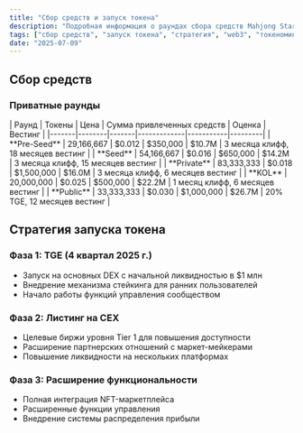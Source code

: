 ```yaml
---
title: "Сбор средств и запуск токена"
description: "Подробная информация о раундах сбора средств Mahjong Stars, стратегии запуска токена и поэтапном развертывании $TILE."
tags: ["сбор средств", "запуск токена", "стратегия", "web3", "токеномика"]
date: "2025-07-09"
---
```



## Сбор средств

### Приватные раунды

<Card className='mt-4 w-fit'>
| Раунд | Токены | Цена | Сумма привлеченных средств | Оценка | Вестинг |
|-------|--------|-------|-------------|-----------|---------|
| **Pre-Seed** | 29,166,667 | $0.012 | $350,000 | $10.7M | 3 месяца клифф, 18 месяцев вестинг |
| **Seed** | 54,166,667 | $0.016 | $650,000 | $14.2M | 3 месяца клифф, 15 месяцев вестинг |
| **Private** | 83,333,333 | $0.018 | $1,500,000 | $16.0M | 3 месяца клифф, 6 месяцев вестинг |
| **KOL** | 20,000,000 | $0.025 | $500,000 | $22.2M | 1 месяц клифф, 6 месяцев вестинг |
| **Public** | 33,333,333 | $0.030 | $1,000,000 | $26.7M | 20% TGE, 12 месяцев вестинг |
</Card>

## Стратегия запуска токена

### Фаза 1: TGE (4 квартал 2025 г.)
- Запуск на основных DEX с начальной ликвидностью в $1 млн
- Внедрение механизма стейкинга для ранних пользователей
- Начало работы функций управления сообществом

### Фаза 2: Листинг на CEX
- Целевые биржи уровня Tier 1 для повышения доступности
- Расширение партнерских отношений с маркет-мейкерами
- Повышение ликвидности на нескольких платформах

### Фаза 3: Расширение функциональности
- Полная интеграция NFT-маркетплейса
- Расширенные функции управления
- Внедрение системы распределения прибыли

